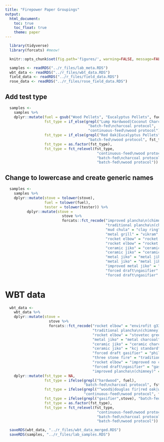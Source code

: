 ```yaml
---
title: "Firepower Paper Groupings"
output:
  html_document:
    toc: true
    toc_float: true
    theme: paper
---
```


```r
  library(tidyverse)
  library(forcats) #meow!
```

```r
  knitr::opts_chunk$set(fig.path='figures/', warning=FALSE, message=FALSE, cache=FALSE)
```

```r
  samples <- readRDS("../r_files/lab_meta.RDS")
  wbt_data <- readRDS("../r_files/wbt_data.RDS")
  field_data <- readRDS("../r_files/field_data.RDS")
  rose_data <- readRDS("../r_files/rose_field_data.RDS")
```

## Add test type

```r
  samples <-
    samples %>%
    dplyr::mutate(fuel = gsub("Wood Pellets", "Eucalyptus Pellets", fuel),
                  fst_type = if_else(grepl("Lump Hardwood|Coconut Charcoal", fuel),
                                      "batch-fed\ncharcoal protocol",
                                      "continuous-feed\nwood protocol"),
                  fst_type = if_else(grepl("Red Oak|Eucalyptus Pellets", fuel),
                                      "batch-fed\nwood protocol", fst_type),
                  fst_type = as.factor(fst_type),
                  fst_type = fct_relevel(fst_type,
                                          "continuous-feed\nwood protocol",
                                          "batch-fed\ncharcoal protocol",
                                          "batch-fed\nwood protocol"))
```

## Change to lowercase and create generic names

```r
  samples <-
    samples %>%
    dplyr::mutate(stove = tolower(stove),
                  fuel = tolower(fuel),
                  tester = tolower(tester)) %>%
          dplyr::mutate(stove =
                          stove %>%
                          forcats::fct_recode("improved plancha\n(chimney)" = "justa (hm5000)",
                                              "traditional plancha\n(chimney)" = "justa (artisan)",
                                              "mud chula" = "clay ring",
                                              "metal grill" = "vikram", 
                                              "rocket elbow" = "rocket elbow (g3300)",
                                              "rocket elbow" = "rocket elbow (chulika)",
                                              "ceramic jiko" = "ceramic jiko (small)",
                                              "ceramic jiko" = "ceramic jiko (large)",
                                              "metal jiko" = "metal jiko (small)",
                                              "metal jiko" = "metal jiko (large)",
                                              "improved metal jiko" = "metal jiko (burn)",
                                              "forced draft\ngasifier" = "gasifier (philips)",
                                              "forced draft\ngasifier" = "gasifier (doe)"))
```

# WBT data

```r
  wbt_data <- 
    wbt_data %>%
    dplyr::mutate(stove = 
                    stove %>%
                    forcats::fct_recode("rocket elbow" = "envirofit g3300",
                                        "traditional plancha\n(chimney)" = "onil",
                                        "rocket elbow" = "stovetec greenfire",
                                        "metal jiko" = "metal charcoal",
                                        "ceramic jiko" = "ceramic charcoal",
                                        "ceramic jiko" = "kcj standard",
                                        "forced draft gasifier" = "philips fan",
                                        "three stone fire" = "traditional",
                                        "rocket elbow" = "improved no chimney",
                                        "forced draft\ngasifier" = "gasifier",
                                        "improved plancha\n(chimney)" = "ecostufa")) %>%
    dplyr::mutate(fst_type = NA,
                  fst_type = ifelse(grepl("hardwood", fuel),
                                    "batch-fed\ncharcoal protocol", fst_type),
                  fst_type = ifelse(grepl("^wood$|douglas fir|red oak|white oak", fuel),
                                    "continuous-feed\nwood protocol", fst_type),
                  fst_type = ifelse(grepl("gasifier",stove), "batch-fed\nwood protocol", fst_type),
                  fst_type = as.factor(fst_type),
                  fst_type = fct_relevel(fst_type,
                                          "continuous-feed\nwood protocol",
                                          "batch-fed\ncharcoal protocol",
                                          "batch-fed\nwood protocol"))
```

```r
  saveRDS(wbt_data, "../r_files/wbt_data_merged.RDS")
  saveRDS(samples, "../r_files/lab_samples.RDS")
```

